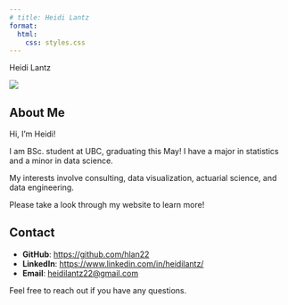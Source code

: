 ```yaml
---
# title: Heidi Lantz
format:
  html:
    css: styles.css
---
```

<div class="centered-title">Heidi Lantz</div>
::: {.image-text-container}
<img src="outputs/norway_image.jpg" class="profile-pic"/>

<div>
## About Me

Hi, I'm Heidi! 

I am BSc. student at UBC, graduating this May! I have a major in statistics and a minor in data science.

My interests involve consulting, data visualization, actuarial science, and data engineering. 

Please take a look through my website to learn more!

## Contact

-   **GitHub**: <https://github.com/hlan22>
-   **LinkedIn**: <https://www.linkedin.com/in/heidilantz/>
-   **Email**: [heidilantz22\@gmail.com](mailto:heidilantz22@gmail.com){.email}

Feel free to reach out if you have any questions.
</div>
:::
